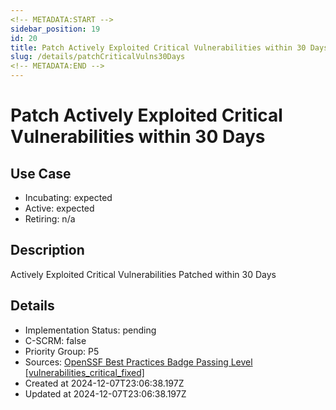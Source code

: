 ```yaml
---
<!-- METADATA:START -->
sidebar_position: 19
id: 20
title: Patch Actively Exploited Critical Vulnerabilities within 30 Days
slug: /details/patchCriticalVulns30Days
<!-- METADATA:END -->
---
```


<!-- TITLE:START -->
# Patch Actively Exploited Critical Vulnerabilities within 30 Days
<!-- TITLE:END -->

## Use Case
<!-- LEVELS:START -->
- Incubating: expected
- Active: expected
- Retiring: n/a
<!-- LEVELS:END -->

<!-- DESCRIPTION:START -->
## Description
Actively Exploited Critical Vulnerabilities Patched within 30 Days
<!-- DESCRIPTION:END -->

<!-- DETAILS:START -->
## Details
- Implementation Status: pending
- C-SCRM: false
- Priority Group: P5
- Sources: [OpenSSF Best Practices Badge Passing Level [vulnerabilities_critical_fixed]](https://www.bestpractices.dev/en/criteria#0.vulnerabilities_critical_fixed)
- Created at 2024-12-07T23:06:38.197Z
- Updated at 2024-12-07T23:06:38.197Z
<!-- DETAILS:END -->
